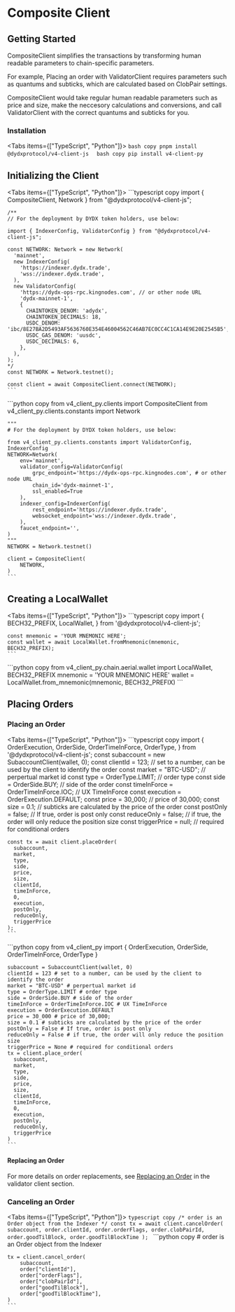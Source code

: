 
# Composite Client

## Getting Started

CompositeClient simplifies the transactions by transforming human readable parameters to chain-specific parameters.

For example, Placing an order with ValidatorClient requires parameters such as quantums and subticks, which are calculated based on ClobPair settings.

CompositeClient would take regular human readable parameters such as price and size, 
make the neccesory calculations and conversions, 
and call ValidatorClient with the correct quantums and subticks for you.

### Installation

<Tabs items={["TypeScript", "Python"]}>
  <Tab>
    ```bash copy
    pnpm install @dydxprotocol/v4-client-js 
    ```
  </Tab>
  <Tab>
    ```bash copy
    pip install v4-client-py 
    ```
  </Tab>
</Tabs>

## Initializing the Client

<Tabs items={["TypeScript", "Python"]}>
  <Tab>
    ```typescript copy
    import { CompositeClient, Network } from "@dydxprotocol/v4-client-js";

    /**
    // For the deployment by DYDX token holders, use below:

    import { IndexerConfig, ValidatorConfig } from "@dydxprotocol/v4-client-js";

    const NETWORK: Network = new Network(
      'mainnet',
      new IndexerConfig(
        'https://indexer.dydx.trade',
        'wss://indexer.dydx.trade',
      ),
      new ValidatorConfig(
        'https://dydx-ops-rpc.kingnodes.com', // or other node URL
        'dydx-mainnet-1',
        {
          CHAINTOKEN_DENOM: 'adydx',
          CHAINTOKEN_DECIMALS: 18,
          USDC_DENOM: 'ibc/8E27BA2D5493AF5636760E354E46004562C46AB7EC0CC4C1CA14E9E20E2545B5',
          USDC_GAS_DENOM: 'uusdc',
          USDC_DECIMALS: 6,
        },
      ),
    );
    */
    const NETWORK = Network.testnet();

    const client = await CompositeClient.connect(NETWORK);
    ```
  </Tab>
  <Tab>
    ```python copy
    from v4_client_py.clients import CompositeClient
    from v4_client_py.clients.constants import Network

    """
    # For the deployment by DYDX token holders, use below:

    from v4_client_py.clients.constants import ValidatorConfig, IndexerConfig
    NETWORK=Network(
        env='mainnet',
        validator_config=ValidatorConfig(
            grpc_endpoint='https://dydx-ops-rpc.kingnodes.com', # or other node URL
            chain_id='dydx-mainnet-1', 
            ssl_enabled=True
        ),
        indexer_config=IndexerConfig(
            rest_endpoint='https://indexer.dydx.trade',
            websocket_endpoint='wss://indexer.dydx.trade',
        ),
        faucet_endpoint='',
    )
    """
    NETWORK = Network.testnet()

    client = CompositeClient(
        NETWORK,
    )
    ```
  </Tab>
</Tabs>

## Creating a LocalWallet

<Tabs items={["TypeScript", "Python"]}>
  <Tab>
    ```typescript copy
    import {
      BECH32_PREFIX,
      LocalWallet,
    } from '@dydxprotocol/v4-client-js';

    const mnemonic = 'YOUR MNEMONIC HERE';
    const wallet = await LocalWallet.fromMnemonic(mnemonic, BECH32_PREFIX);
    ```
  </Tab>
  <Tab>
    ```python copy
    from v4_client_py.chain.aerial.wallet import LocalWallet, BECH32_PREFIX
    mnemonic = 'YOUR MNEMONIC HERE'
    wallet = LocalWallet.from_mnemonic(mnemonic, BECH32_PREFIX)
    ```
  </Tab>
</Tabs>

## Placing Orders 

### Placing an Order 

<Tabs items={["TypeScript", "Python"]}>
  <Tab>
    ```typescript copy
    import {
      OrderExecution, OrderSide, OrderTimeInForce, OrderType,
    } from '@dydxprotocol/v4-client-js';
    const subaccount = new SubaccountClient(wallet, 0);
    const clientId = 123; // set to a number, can be used by the client to identify the order
    const market = "BTC-USD"; // perpertual market id
    const type = OrderType.LIMIT; // order type
    const side = OrderSide.BUY; // side of the order
    const timeInForce = OrderTimeInForce.IOC; // UX TimeInForce
    const execution = OrderExecution.DEFAULT;
    const price = 30_000; // price of 30,000;
    const size = 0.1; // subticks are calculated by the price of the order
    const postOnly = false; // If true, order is post only
    const reduceOnly = false; // if true, the order will only reduce the position size
    const triggerPrice = null; // required for conditional orders

    const tx = await client.placeOrder(
      subaccount,
      market,
      type,
      side,
      price,
      size,
      clientId,
      timeInForce,
      0,
      execution,
      postOnly,
      reduceOnly,
      triggerPrice
    );
    ```
  </Tab>
  <Tab>
    ```python copy
    from v4_client_py import {
      OrderExecution, OrderSide, OrderTimeInForce, OrderType
    }

    subaccount = SubaccountClient(wallet, 0)
    clientId = 123 # set to a number, can be used by the client to identify the order
    market = "BTC-USD" # perpertual market id
    type = OrderType.LIMIT # order type
    side = OrderSide.BUY # side of the order
    timeInForce = OrderTimeInForce.IOC # UX TimeInForce
    execution = OrderExecution.DEFAULT
    price = 30_000 # price of 30,000;
    size = 0.1 # subticks are calculated by the price of the order
    postOnly = False # If true, order is post only
    reduceOnly = False # if true, the order will only reduce the position size
    triggerPrice = None # required for conditional orders
    tx = client.place_order(
      subaccount,
      market,
      type,
      side,
      price,
      size,
      clientId,
      timeInForce,
      0,
      execution,
      postOnly,
      reduceOnly,
      triggerPrice
    )
    ```
  </Tab>
</Tabs>

#### Replacing an Order

For more details on order replacements, see [Replacing an Order](./validator_client.mdx#replacing-an-order) in the validator client section.

### Canceling an Order

<Tabs items={["TypeScript", "Python"]}>
  <Tab>
    ```typescript copy
    /*
    order is an Order object from the Indexer
    */
    const tx = await client.cancelOrder(
      subaccount,
      order.clientId,
      order.orderFlags,
      order.clobPairId,
      order.goodTilBlock,
      order.goodTilBlockTime
    );
    ```
  </Tab>
  <Tab>
    ```python copy
    # order is an Order object from the Indexer

    tx = client.cancel_order(
        subaccount,
        order["clientId"],
        order["orderFlags"],
        order["clobPairId"],
        order["goodTilBlock"],
        order["goodTilBlockTime"],
    )
    ```
  </Tab>
</Tabs>
